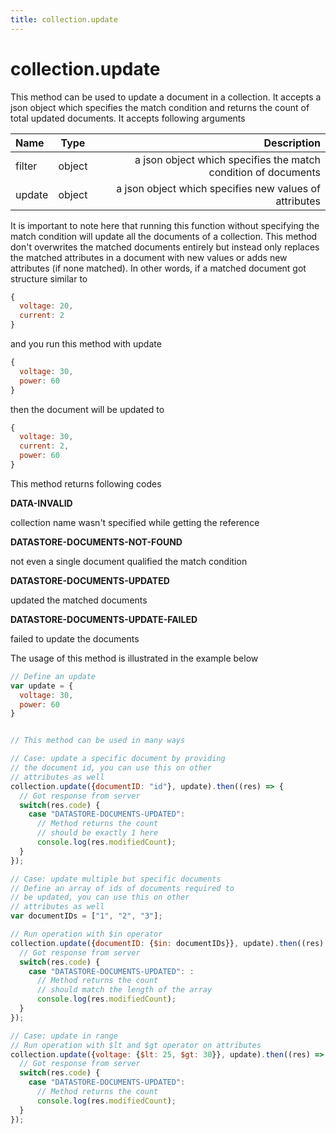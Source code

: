 ```yaml
---
title: collection.update
---
```


# collection.update

This method can be used to update a document in a collection. It accepts a json object which specifies the match condition and returns the count of total updated documents. It accepts following arguments


| Name       | Type |   Description |
| :------------ | :---------: | ----------: |
| filter        |    object    | a json object which specifies the match condition of documents|
| update        |    object    |a json object which specifies new values of attributes|


It is important to note here that running this function without specifying the match condition will update all the documents of a collection. This method don't overwrites the matched documents entirely but instead only replaces the matched attributes in a document with new values or adds new attributes (if none matched). In other words, if a matched document got structure similar to

```js
{
  voltage: 20,
  current: 2
}
```
and you run this method with update

```js
{
  voltage: 30,
  power: 60
}
```

then the document will be updated to

```js
{
  voltage: 30,
  current: 2,
  power: 60
}
```

This method returns following codes

**DATA-INVALID**

collection name wasn't specified while getting the reference

**DATASTORE-DOCUMENTS-NOT-FOUND**

not even a single document qualified the match condition

**DATASTORE-DOCUMENTS-UPDATED**

updated the matched documents

**DATASTORE-DOCUMENTS-UPDATE-FAILED**

failed to update the documents

The usage of this method is illustrated in the example below

```js
// Define an update
var update = {
  voltage: 30,
  power: 60
}


// This method can be used in many ways

// Case: update a specific document by providing
// the document id, you can use this on other 
// attributes as well
collection.update({documentID: "id"}, update).then((res) => {
  // Got response from server
  switch(res.code) {
    case "DATASTORE-DOCUMENTS-UPDATED": 
      // Method returns the count
      // should be exactly 1 here
      console.log(res.modifiedCount);
  }
});

// Case: update multiple but specific documents
// Define an array of ids of documents required to
// be updated, you can use this on other 
// attributes as well
var documentIDs = ["1", "2", "3"];

// Run operation with $in operator
collection.update({documentID: {$in: documentIDs}}, update).then((res) => {
  // Got response from server
  switch(res.code) {
    case "DATASTORE-DOCUMENTS-UPDATED": : 
      // Method returns the count
      // should match the length of the array
      console.log(res.modifiedCount);
  }
});

// Case: update in range
// Run operation with $lt and $gt operator on attributes
collection.update({voltage: {$lt: 25, $gt: 30}}, update).then((res) => {
  // Got response from server
  switch(res.code) {
    case "DATASTORE-DOCUMENTS-UPDATED": 
      // Method returns the count
      console.log(res.modifiedCount);
  }
});
```